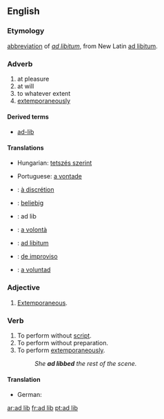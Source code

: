 == English==

===Etymology===
[[abbreviation]] of ''[[ad libitum]]'', from New Latin [[ad libitum]].

===Adverb===
{{en-adv|pos=[[ad]] [[lib]]}}
# at pleasure
# at will
# to whatever extent
# [[extemporaneously]]

====Derived terms====
*[[ad-lib]]
====Translations====
{{trans-top|at pleasure}}
*Hungarian: [[tetszés szerint]]
{{trans-mid}}
{{trans-bottom}}

{{trans-top|at will}}
{{trans-mid}}
{{trans-bottom}}

{{trans-top|to whatever extent}}
{{trans-mid}}
{{trans-bottom}}

{{trans-top|extemporaneously}}
{{trans-mid}}
*Portuguese: [[a vontade]]
{{trans-bottom}}

{{checktrans-top}}
*{{ttbc|French}}: [[à discrétion]] 
*{{ttbc|German}}: [[beliebig]] 
*{{ttbc|Interlingua}}: ad lib
*{{ttbc|Italian}}: [[a volontà]]
{{checktrans-mid}}
*{{ttbc|Latin}}: [[ad libitum]]
*{{ttbc|Portuguese}}: [[de improviso]] 
*{{ttbc|Spanish}}: [[a voluntad]]
{{checktrans-bottom}}

===Adjective===
{{en-adj}}
# [[extemporaneous|Extemporaneous]].

===Verb===

{{en-verb|ad lib|b|ing}}
# To perform without [[script]].
# To perform without preparation.
# To perform [[extemporaneously]].
#: ''She '''ad libbed''' the rest of the scene.''

====Translation====

{{trans-top}}
* German: {{t+|de|improvisieren}}
{{trans-mid}}
{{trans-bottom}}

[[ar:ad lib]]
[[fr:ad lib]]
[[pt:ad lib]]